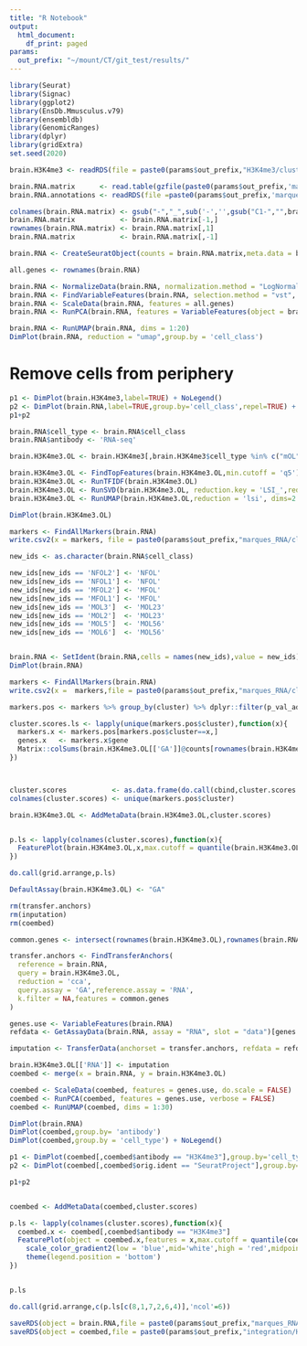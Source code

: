 ```yaml
---
title: "R Notebook"
output:
  html_document:
    df_print: paged
params:
  out_prefix: "~/mount/CT/git_test/results/"
---
```


```r
library(Seurat)
library(Signac)
library(ggplot2)
library(EnsDb.Mmusculus.v79)
library(ensembldb)
library(GenomicRanges)
library(dplyr)
library(gridExtra)
set.seed(2020)
```


```r
brain.H3K4me3 <- readRDS(file = paste0(params$out_prefix,"H3K4me3/clustering/01.clustering.Rds"))

brain.RNA.matrix      <- read.table(gzfile(paste0(params$out_prefix,'marques_RNA/data/GSE75330_Marques_et_al_mol_counts2.tab.gz')),stringsAsFactors = FALSE)
brain.RNA.annotations <- readRDS(file =paste0(params$out_prefix,'marques_RNA/data/Marques2016annotation.rds'))

colnames(brain.RNA.matrix) <- gsub("-","_",sub('-','',gsub("C1-","",brain.RNA.matrix[1,])))
brain.RNA.matrix           <- brain.RNA.matrix[-1,]
rownames(brain.RNA.matrix) <- brain.RNA.matrix[,1]
brain.RNA.matrix           <- brain.RNA.matrix[,-1]

brain.RNA <- CreateSeuratObject(counts = brain.RNA.matrix,meta.data = brain.RNA.annotations,assay = 'RNA')
```

```r
all.genes <- rownames(brain.RNA)

brain.RNA <- NormalizeData(brain.RNA, normalization.method = "LogNormalize", scale.factor = 10000)
brain.RNA <- FindVariableFeatures(brain.RNA, selection.method = "vst", nfeatures = 2000)
brain.RNA <- ScaleData(brain.RNA, features = all.genes)
brain.RNA <- RunPCA(brain.RNA, features = VariableFeatures(object = brain.RNA))

brain.RNA <- RunUMAP(brain.RNA, dims = 1:20)
DimPlot(brain.RNA, reduction = "umap",group.by = 'cell_class')

```

# Remove cells from periphery

```r
p1 <- DimPlot(brain.H3K4me3,label=TRUE) + NoLegend()
p2 <- DimPlot(brain.RNA,label=TRUE,group.by='cell_class',repel=TRUE) + NoLegend()
p1+p2
```
```r
brain.RNA$cell_type <- brain.RNA$cell_class
brain.RNA$antibody <- 'RNA-seq'
```

```r
brain.H3K4me3.OL <- brain.H3K4me3[,brain.H3K4me3$cell_type %in% c("mOL","OPC")]

brain.H3K4me3.OL <- FindTopFeatures(brain.H3K4me3.OL,min.cutoff = 'q5')
brain.H3K4me3.OL <- RunTFIDF(brain.H3K4me3.OL)
brain.H3K4me3.OL <- RunSVD(brain.H3K4me3.OL, reduction.key = 'LSI_',reduction.name = 'lsi')
brain.H3K4me3.OL <- RunUMAP(brain.H3K4me3.OL,reduction = 'lsi', dims=2:30)

DimPlot(brain.H3K4me3.OL)
```



```r
markers <- FindAllMarkers(brain.RNA)
write.csv2(x = markers, file = paste0(params$out_prefix,"marques_RNA/clustering/markers.csv"))

new_ids <- as.character(brain.RNA$cell_class)

new_ids[new_ids == 'NFOL2'] <- 'NFOL'
new_ids[new_ids == 'NFOL1'] <- 'NFOL'
new_ids[new_ids == 'MFOL2'] <- 'MFOL'
new_ids[new_ids == 'MFOL1'] <- 'MFOL'
new_ids[new_ids == 'MOL3']  <- 'MOL23'
new_ids[new_ids == 'MOL2']  <- 'MOL23'
new_ids[new_ids == 'MOL5']  <- 'MOL56'
new_ids[new_ids == 'MOL6']  <- 'MOL56'


brain.RNA <- SetIdent(brain.RNA,cells = names(new_ids),value = new_ids)
DimPlot(brain.RNA)

markers <- FindAllMarkers(brain.RNA)
write.csv2(x =  markers,file = paste0(params$out_prefix,"marques_RNA/clustering/markers_merged_clusters.csv"))
```

```r

markers.pos <- markers %>% group_by(cluster) %>% dplyr::filter(p_val_adj < 0.05 & avg_logFC > 0) %>% dplyr::top_n(n = 200,wt = p_val_adj)

cluster.scores.ls <- lapply(unique(markers.pos$cluster),function(x){
  markers.x <- markers.pos[markers.pos$cluster==x,]
  genes.x   <- markers.x$gene
  Matrix::colSums(brain.H3K4me3.OL[['GA']]@counts[rownames(brain.H3K4me3.OL[['GA']]) %in% genes.x,]) / 10^brain.H3K4me3.OL$logUMI
})



cluster.scores           <- as.data.frame(do.call(cbind,cluster.scores.ls))
colnames(cluster.scores) <- unique(markers.pos$cluster)

brain.H3K4me3.OL <- AddMetaData(brain.H3K4me3.OL,cluster.scores)


p.ls <- lapply(colnames(cluster.scores),function(x){
  FeaturePlot(brain.H3K4me3.OL,x,max.cutoff = quantile(brain.H3K4me3.OL@meta.data[,x],0.8)) + scale_color_viridis_c()
})

do.call(grid.arrange,p.ls)

```


```r
DefaultAssay(brain.H3K4me3.OL) <- "GA"

rm(transfer.anchors)
rm(inputation)
rm(coembed)

common.genes <- intersect(rownames(brain.H3K4me3.OL),rownames(brain.RNA))

transfer.anchors <- FindTransferAnchors(
  reference = brain.RNA,
  query = brain.H3K4me3.OL,
  reduction = 'cca',
  query.assay = 'GA',reference.assay = 'RNA',
  k.filter = NA,features = common.genes
)

genes.use <- VariableFeatures(brain.RNA)
refdata <- GetAssayData(brain.RNA, assay = "RNA", slot = "data")[genes.use, ]

imputation <- TransferData(anchorset = transfer.anchors, refdata = refdata, weight.reduction = brain.H3K4me3.OL[["lsi"]])

brain.H3K4me3.OL[['RNA']] <- imputation
coembed <- merge(x = brain.RNA, y = brain.H3K4me3.OL)

coembed <- ScaleData(coembed, features = genes.use, do.scale = FALSE)
coembed <- RunPCA(coembed, features = genes.use, verbose = FALSE)
coembed <- RunUMAP(coembed, dims = 1:30)

DimPlot(brain.RNA)
DimPlot(coembed,group.by= 'antibody')
DimPlot(coembed,group.by = 'cell_type') + NoLegend()

p1 <- DimPlot(coembed[,coembed$antibody == "H3K4me3"],group.by='cell_type',label=TRUE,repel=TRUE) + NoLegend()
p2 <- DimPlot(coembed[,coembed$orig.ident == "SeuratProject"],group.by='cell_type',label=TRUE,repel=TRUE) + NoLegend()

p1+p2



```

```r
coembed <- AddMetaData(coembed,cluster.scores)

p.ls <- lapply(colnames(cluster.scores),function(x){
  coembed.x <- coembed[,coembed$antibody == "H3K4me3"] 
  FeaturePlot(object = coembed.x,features = x,max.cutoff = quantile(coembed.x@meta.data[,x],0.9),min.cutoff = quantile(coembed.x@meta.data[,x],0.1)) + 
    scale_color_gradient2(low = 'blue',mid='white',high = 'red',midpoint = median(coembed.x@meta.data[,x])) + 
    theme(legend.position = 'bottom')
})


p.ls
```

```r
do.call(grid.arrange,c(p.ls[c(8,1,7,2,6,4)],'ncol'=6))

```



```r
saveRDS(object = brain.RNA,file = paste0(params$out_prefix,"marques_RNA/clustering/01.clustering.Rds"))
saveRDS(object = coembed,file = paste0(params$out_prefix,"integration/H3K4me3_marques/H3K4me3_marques_coembed.Rds"))
```













